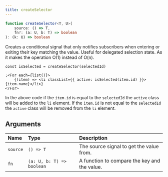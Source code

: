 ```yaml
---
title: createSelector
---
```


```ts
function createSelector<T, U>(
	source: () => T,
	fn?: (a: U, b: T) => boolean
): (k: U) => boolean

```

Creates a conditional signal that only notifies subscribers when entering or exiting their key matching the value. 
Useful for delegated selection state. As it makes the operation O(1) instead of O(n).

```tsx
const isSelected = createSelector(selectedId)

;<For each={list()}>
	{(item) => <li classList={{ active: isSelected(item.id) }}>{item.name}</li>}
</For>
```

In the above code if the `item.id` is equal to the `selectedId` the `active` class will be added to the `li` element. 
If the `item.id` is not equal to the `selectedId` the `active` class will be removed from the `li` element.

## Arguments

| Name     | Type                      | Description                                  |
| :------- | :------------------------ | :------------------------------------------- |
| `source` | `() => T`                 | The source signal to get the value from.     |
| `fn`     | `(a: U, b: T) => boolean` | A function to compare the key and the value. |
